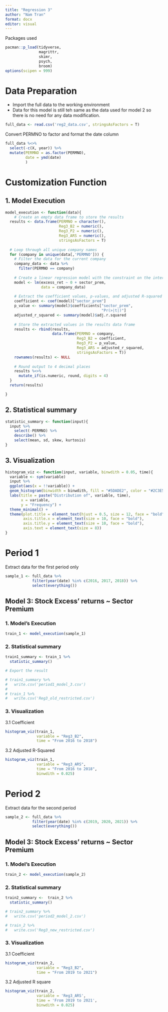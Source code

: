 ```yaml
---
title: "Regression 3"
author: "Nam Tran"
format: docx
editor: visual
---
```


Packages used

```r
pacman::p_load(tidyverse, 
               magrittr,
               skimr,
               psych,
               broom)
options(scipen = 999)
```

# Data Preparation

-   Import the full data to the working environment
-   Data for this model is still teh same as the data used for model 2 so there is no need for any data modification.

```r
full_data <- read.csv('reg2_data.csv', stringsAsFactors = T)
```

Convert PERMNO to factor and format the date column

```r
full_data %<>%
  select(-c(X, year)) %>% 
  mutate(PERMNO = as.factor(PERMNO),
         date = ymd(date)
         )
```

# Customization Function

## 1. Model Execution

```r

model_execution <- function(data){
    # Create an empty data frame to store the results
  results <- data.frame(PERMNO = character(),
                        Reg3_B2 = numeric(),
                        Reg3_P2 = numeric(),
                        Reg3_ARS = numeric(),
                        stringsAsFactors = T)
  
  # Loop through all unique company names
  for (company in unique(data[,'PERMNO'])) {
    # Filter the data for the current company
    company_data <- data %>%
      filter(PERMNO == company)
  
    # Create a linear regression model with the constraint on the intercept
    model <- lm(excess_ret ~ 0 + sector_prem, 
                data = company_data)
  
    # Extract the coefficient values, p-values, and adjusted R-squared
    coefficient <- coef(model)["sector_prem"]
    p_value <- summary(model)$coefficients["sector_prem", 
                                           "Pr(>|t|)"]
    adjusted_r_squared <- summary(model)$adj.r.squared
  
    # Store the extracted values in the results data frame
    results <- rbind(results, 
                     data.frame(PERMNO = company,
                                Reg3_B2 = coefficient,
                                Reg3_P2 = p_value,
                                Reg3_ARS = adjusted_r_squared,
                                stringsAsFactors = T))
    rownames(results) <- NULL
    
    # Round output to 4 decimal places
    results %<>% 
      mutate_if(is.numeric, round, digits = 4)
  }
  return(results)

}

```

## 2. Statistical summary

```r
statistic_summary <- function(input){
  input %>% 
    select(-PERMNO) %>% 
    describe() %>% 
    select(mean, sd, skew, kurtosis)
}  
```

## 3. Visualization

```r
histogram_viz <- function(input, variable, binwdith = 0.05, time){
  variable <- sym(variable)
  input %>%
  ggplot(aes(x = !!variable)) +
  geom_histogram(binwidth = binwdith, fill = "#5DADE2", color = "#2C3E50", alpha = 0.8) +
  labs(title = paste("Distribution of", variable, time),
       x = variable,
       y = "Frequency") +
  theme_minimal() +
  theme(plot.title = element_text(hjust = 0.5, size = 12, face = "bold"),
        axis.title.x = element_text(size = 10, face = "bold"),
        axis.title.y = element_text(size = 10, face = "bold"),
        axis.text = element_text(size = 8))
}
```

# Period 1

Extract data for the first period only

```r

sample_1 <- full_data %>% 
            filter(year(date) %in% c(2016, 2017, 2018)) %>% 
            select(everything())
```

## Model 3: Stock Excess' returns \~ Sector Premium

### 1. Model's Execution

```r
train_1 <- model_execution(sample_1)
```

### 2. Statistical summary

```r
train1_summary <- train_1 %>% 
  statistic_summary()

# Export the result 

# train1_summary %>% 
#   write.csv('period1_model_3.csv')
# 
# train_1 %>% 
#   write.csv('Reg3_old_restricted.csv')
```

### 3. Visualization

3.1 Coefficient

```r
histogram_viz(train_1,
              variable = "Reg3_B2",
              time = "From 2016 to 2018")
```

3.2 Adjusted R-Squared

```r
histogram_viz(train_1, 
              variable = "Reg3_ARS", 
              time = "From 2016 to 2018",
              binwdith = 0.025)
```

# Period 2

Extract data for the second period

```r
sample_2 <- full_data %>% 
            filter(year(date) %in% c(2019, 2020, 2021)) %>% 
            select(everything())
```

## Model 3: Stock Excess' returns \~ Sector Premium

### 1. Model's Execution

```r
train_2 <- model_execution(sample_2)
```

### 2. Statistical summary

```r
train2_summary <-  train_2 %>% 
  statistic_summary()

# train2_summary %>% 
#   write.csv('period2_model_2.csv')

# train_2 %>% 
#   write.csv('Reg3_new_restricted.csv')
```

### 3. Visualization

3.1 Coefficient

```r
histogram_viz(train_2,
              variable = "Reg3_B2",
              time = "From 2019 to 2021")
```

3.2 Adjusted R square

```r
histogram_viz(train_2, 
              variable = 'Reg3_ARS',
              time = 'From 2019 to 2021', 
              binwdith = 0.025)
```
